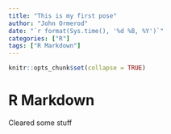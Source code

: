 ```yaml
---
title: "This is my first pose"
author: "John Ormerod"
date: "`r format(Sys.time(), '%d %B, %Y')`"
categories: ["R"]
tags: ["R Markdown"]
---
```


```r
knitr::opts_chunk$set(collapse = TRUE)
```

# R Markdown


Cleared some stuff
